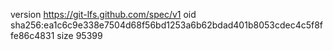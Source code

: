 version https://git-lfs.github.com/spec/v1
oid sha256:ea1c6c9e338e7504d68f56bd1253a6b62bdad401b8053cdec4c5f8ffe86c4831
size 95399
